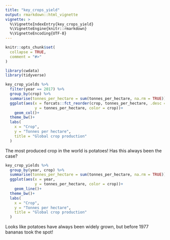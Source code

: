 ```yaml
---
title: "key_crops_yield"
output: rmarkdown::html_vignette
vignette: >
  %\VignetteIndexEntry{key_crops_yield}
  %\VignetteEngine{knitr::rmarkdown}
  %\VignetteEncoding{UTF-8}
---
```


```r
knitr::opts_chunk$set(
  collapse = TRUE,
  comment = "#>"
)
```

```r
library(cwdata)
library(tidyverse)
```



```r
key_crop_yields %>%
  filter(year == 2017) %>%
  group_by(crop) %>%
  summarise(tonnes_per_hectare = sum(tonnes_per_hectare, na.rm = TRUE)) %>%
  ggplot(aes(x = forcats::fct_reorder(crop, tonnes_per_hectare, .desc = TRUE),
             y = tonnes_per_hectare, color = crop))+
    geom_col()+
  theme_bw()+
  labs(
    x = "Crop",
    y = "Tonnes per hectare",
    title = "Global crop production"
  )
```

The most produced crop in the world is potatoes! Has this always been the case?

```r
key_crop_yields %>%
  group_by(year, crop) %>%
  summarise(tonnes_per_hectare = sum(tonnes_per_hectare, na.rm = TRUE)) %>%
  ggplot(aes(x = year,
             y = tonnes_per_hectare, color = crop))+
    geom_line()+
  theme_bw()+
  labs(
    x = "Crop",
    y = "Tonnes per hectare",
    title = "Global crop production"
  )
```

Looks like potatoes have always been widely grown, but before 1977 bananas took the spot!
